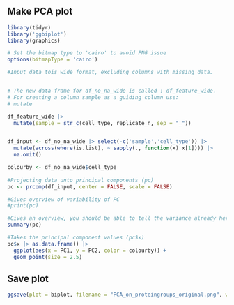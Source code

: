 ## Make PCA plot

```r
library(tidyr)
library('ggbiplot')
library(graphics)

# Set the bitmap type to 'cairo' to avoid PNG issue
options(bitmapType = 'cairo')

#Input data tois wide format, excluding columns with missing data.


# The new data-frame for df_no_na_wide is called : df_feature_wide.
# For creating a column sample as a guiding column use:
# mutate

df_feature_wide |> 
  mutate(sample = str_c(cell_type, replicate_n, sep = "_"))


df_input <- df_no_na_wide |> select(-c('sample','cell_type')) |> 
  mutate(across(where(is.list), ~ sapply(., function(x) x[1]))) |> 
  na.omit() 

colourby <- df_no_na_wide$cell_type
  
#Projecting data unto principal components (pc)
pc <- prcomp(df_input, center = FALSE, scale = FALSE)

#Gives overview of variability of PC
#print(pc)

#Gives an overview, you should be able to tell the variance already here even without the plot
summary(pc)

#Takes the principal component values (pc$x)  
pc$x |> as.data.frame() |>
  ggplot(aes(x = PC1, y = PC2, color = colourby)) +
  geom_point(size = 2.5)
```

## Save plot

```r
ggsave(plot = biplot, filename = "PCA_on_proteingroups_original.png", width = 20, height = 10, units = "cm", path = here("results"))
```
